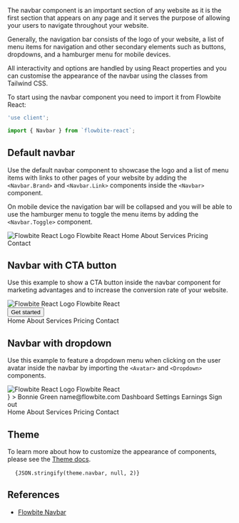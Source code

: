
The navbar component is an important section of any website as it is the first section that appears on any page and it serves the purpose of allowing your users to navigate throughout your website.

Generally, the navigation bar consists of the logo of your website, a list of menu items for navigation and other secondary elements such as buttons, dropdowns, and a hamburger menu for mobile devices.

All interactivity and options are handled by using React properties and you can customise the appearance of the navbar using the classes from Tailwind CSS.

To start using the navbar component you need to import it from Flowbite React:

```jsx
'use client';

import { Navbar } from `flowbite-react`;
```

## Default navbar

Use the default navbar component to showcase the logo and a list of menu items with links to other pages of your website by adding the `<Navbar.Brand>` and `<Navbar.Link>` components inside the `<Navbar>` component.

On mobile device the navigation bar will be collapsed and you will be able to use the hamburger menu to toggle the menu items by adding the `<Navbar.Toggle>` component.

<CodePreview title="Default navbar">
  <Navbar fluid rounded>
    <Navbar.Brand as={Link} href="https://flowbite-react.com">
      <img src="/favicon.svg" className="mr-3 h-6 sm:h-9" alt="Flowbite React Logo" />
      <span className="self-center whitespace-nowrap text-xl font-semibold dark:text-white">Flowbite React</span>
    </Navbar.Brand>
    <Navbar.Toggle />
    <Navbar.Collapse>
      <Navbar.Link href="#" active>
        Home
      </Navbar.Link>
      <Navbar.Link as={Link} href="#">
        About
      </Navbar.Link>
      <Navbar.Link href="#">Services</Navbar.Link>
      <Navbar.Link href="#">Pricing</Navbar.Link>
      <Navbar.Link href="#">Contact</Navbar.Link>
    </Navbar.Collapse>
  </Navbar>
</CodePreview>

## Navbar with CTA button

Use this example to show a CTA button inside the navbar component for marketing advantages and to increase the conversion rate of your website.

<CodePreview importFlowbiteReact="Button, Navbar" title="Navbar with CTA button">
  <Navbar fluid rounded>
    <Navbar.Brand href="https://flowbite-react.com">
      <img src="/favicon.svg" className="mr-3 h-6 sm:h-9" alt="Flowbite React Logo" />
      <span className="self-center whitespace-nowrap text-xl font-semibold dark:text-white">Flowbite React</span>
    </Navbar.Brand>
    <div className="flex md:order-2">
      <Button>Get started</Button>
      <Navbar.Toggle />
    </div>
    <Navbar.Collapse>
      <Navbar.Link href="#" active>
        Home
      </Navbar.Link>
      <Navbar.Link href="#">About</Navbar.Link>
      <Navbar.Link href="#">Services</Navbar.Link>
      <Navbar.Link href="#">Pricing</Navbar.Link>
      <Navbar.Link href="#">Contact</Navbar.Link>
    </Navbar.Collapse>
  </Navbar>
</CodePreview>

## Navbar with dropdown

Use this example to feature a dropdown menu when clicking on the user avatar inside the navbar by importing the `<Avatar>` and `<Dropdown>` components.

<CodePreview importFlowbiteReact="Dropdown, Navbar" title="Navbar with dropdown">
  <Navbar fluid rounded>
    <Navbar.Brand href="https://flowbite-react.com">
      <img src="/favicon.svg" className="mr-3 h-6 sm:h-9" alt="Flowbite React Logo" />
      <span className="self-center whitespace-nowrap text-xl font-semibold dark:text-white">Flowbite React</span>
    </Navbar.Brand>
    <div className="flex md:order-2">
      <Dropdown
        arrowIcon={false}
        inline
        label={
          <Avatar alt="User settings" img="https://flowbite.com/docs/images/people/profile-picture-5.jpg" rounded />
        }
      >
        <Dropdown.Header>
          <span className="block text-sm">Bonnie Green</span>
          <span className="block truncate text-sm font-medium">name@flowbite.com</span>
        </Dropdown.Header>
        <Dropdown.Item>Dashboard</Dropdown.Item>
        <Dropdown.Item>Settings</Dropdown.Item>
        <Dropdown.Item>Earnings</Dropdown.Item>
        <Dropdown.Divider />
        <Dropdown.Item>Sign out</Dropdown.Item>
      </Dropdown>
      <Navbar.Toggle />
    </div>
    <Navbar.Collapse>
      <Navbar.Link href="#" active>
        Home
      </Navbar.Link>
      <Navbar.Link href="#">About</Navbar.Link>
      <Navbar.Link href="#">Services</Navbar.Link>
      <Navbar.Link href="#">Pricing</Navbar.Link>
      <Navbar.Link href="#">Contact</Navbar.Link>
    </Navbar.Collapse>
  </Navbar>
</CodePreview>

## Theme

To learn more about how to customize the appearance of components, please see the [Theme docs](/docs/customize/theme).

<pre className="language-tsx">
  <code>{JSON.stringify(theme.navbar, null, 2)}</code>
</pre>

## References

- [Flowbite Navbar](https://flowbite.com/docs/components/navbar/)
